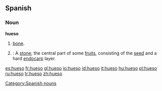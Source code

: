 ==Spanish==
===Noun===
'''hueso''' {{m}}

#[[bone]].
#{{botany}}: A [[stone]]; the central part of some [[fruit]]s, consisting of the [[seed]] and a hard [[endocarp]] layer. 

[[Category:Spanish nouns]]

[[es:hueso]]
[[fr:hueso]]
[[gl:hueso]]
[[io:hueso]]
[[id:hueso]]
[[it:hueso]]
[[hu:hueso]]
[[pl:hueso]]
[[ru:hueso]]
[[tr:hueso]]
[[zh:hueso]]